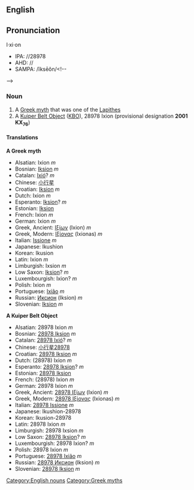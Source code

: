 {{Wikipedia}}
{{Wikipedia2|28978 Ixion}}
==English==
==Pronunciation==
I·xi·on
*IPA: //28978 
*AHD: //
*SAMPA: /ĭksēŏn/<!--
{{audio|en-int}}
{{audio|en-au}}-->

=== Noun ===
#A [[Greek myth]] that was one of the [[Lapithes]]
#A [[Kuiper Belt Object]] ([[KBO]]), 28978 Ixion (provisional designation '''2001 KX<sub>76</sub>''')

==== Translations ====

'''A Greek myth'''

*Alsatian: Ixion ''m''
*Bosnian: [[Iksion]] ''m''
*Catalan: [[Ixió]]? ''m''
*Chinese: [[小行星]]
*Croatian: [[Iksion]] ''m''
*Dutch: Ixion ''m''
*Esperanto: [[Iksion]]? ''m''
*Estonian: [[Iksion]]
*French: Ixion ''m''
*German: Ixion ''m''
*Greek, Ancient: [[Ιξίων]] (Ixion) ''m''
*Greek, Modern: [[Ιξίονας]] (Ixionas) ''m''
*Italian: [[Issione]] ''m''
*Japanese:<!-- [[]] (-->Ikushion<!--)-->
*Korean: <!--[[]] (-->Ikusion<!--)-->
*Latin: Ixion ''m''
*Limburgish: Ixsion ''m''
*Low Saxon: [[Iksion]]? ''m''
*Luxembourgish: Ixion? ''m''
*Polish: Ixion ''m''
*Portuguese: [[Ixião]] ''m''
*Russian: [[Иксион]] (Iksion) ''m''
*Slovenian: [[Iksion]] ''m''

'''A Kuiper Belt Object'''

*Alsatian: 28978 Ixion ''m''
*Bosnian: [[28978 Iksion]] ''m''
*Catalan: [[28978 Ixió]]? ''m''
*Chinese: [[小行星28978]]
*Croatian: [[28978 Iksion]] ''m''
*Dutch: (28978) Ixion ''m''
*Esperanto: [[28978 Iksion]]? ''m''
*Estonian: [[28978 Iksion]]
*French: (28978) Ixion ''m''
*German: 28978 Ixion ''m''
*Greek, Ancient: [[28978 Ιξίων]] (Ixion) ''m''
*Greek, Modern: [[28978 Ιξίονας]] (Ixionas) ''m''
*Italian: [[28978 Issione]] ''m''
*Japanese:<!-- [[]] (-->Ikushion-28978 <!--)-->
*Korean: <!--[[]] (-->Ikusion-28978 <!--)-->
*Latin: 28978 Ixion ''m''
*Limburgish: 28978 Ixsion ''m''
*Low Saxon: [[28978 Iksion]]? ''m''
*Luxembourgish: 28978 Ixion? ''m''
*Polish: 28978 Ixion ''m''
*Portuguese: [[28978 Ixião]] ''m''
*Russian: [[28978 Иксион]] (Iksion) ''m''
*Slovenian: [[28978 Iksion]] ''m''

[[Category:English nouns]][[Category:Greek myths]]